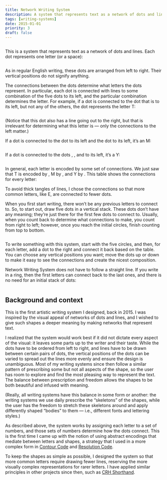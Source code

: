 ```yaml
---
title: Network Writing System
description: A system that represents text as a network of dots and lines
tags: [writing-systems]
date: 2015-01-01
priority: 3
draft: false
---
```


<Box factor={3} extend={true} top={2} bottom={2}>
<Img src="nws/intro.svg" uses="fpb" alt="" />
</Box>

This is a system that represents text as a network of dots and lines. Each dot represents one letter (or a space):

<Box factor={1.4}>
<Img src="nws/Sample.svg" alt="" />
</Box>

As in regular English writing, these dots are arranged from left to right. Their vertical positions do not signify anything.

The connections between the dots determine what letters the dots represent. In particular, each dot is connected with lines to some combination of the five dots to its left, and the particular combination determines the letter. For example, if a dot is connected to the dot that is <Connections nums="2"/> to its left, but not any of the others, the dot represents the letter T:

<Box factor={0.6}>
<Img src="nws/T.svg" alt="" />
</Box>

(Notice that this dot also has a line going out to the right, but that is irrelevant for determining what this letter is — only the connections to the left matter.)

If a dot is connected to the dot <Connections nums="3"/> to its left and the dot <Connections nums="5"/> to its left, it’s an M:

<Box factor={0.6}>
<Img src="nws/M.svg" alt="" />
</Box>

If a dot is connected to the dots <Connections nums="1"/>, <Connections nums="2"/>, and <Connections nums="5"/> to its left, it’s a Y:

<Box factor={0.6}>
<Img src="nws/Y.svg" alt="" />
</Box>

In general, each letter is encoded by some set of connections. We just saw that T is encoded by <Connections nums="2"/>, M by <Connections nums="35"/>, and Y by <Connections nums="125"/>. This table shows the connections for every letter:

<div id="encoding">
  <div class="encoding-col">
    <Pair char="A" nums="3"/>
    <Pair char="B" nums="135"/>
    <Pair char="C" nums="25"/>
    <Pair char="D" nums="23"/>
    <Pair char="E" nums="1"/>
    <Pair char="F" nums="123"/>
    <Pair char="G" nums="124"/>
    <Pair char="H" nums="14"/>
    <Pair char="I" nums="5"/>
  </div>
    <div class="encoding-col">
    <Pair char="J" nums="235"/>
    <Pair char="K" nums="234"/>
    <Pair char="L" nums="24"/>
    <Pair char="M" nums="35"/>
    <Pair char="N" nums="12"/>
    <Pair char="O" nums="4"/>
    <Pair char="P" nums="134"/>
    <Pair char="Q" nums="345"/>
    <Pair char="R" nums="15"/>
  </div>
    <div class="encoding-col">
    <Pair char="S" nums="13"/>
    <Pair char="T" nums="2"/>
    <Pair char="U" nums="34"/>
    <Pair char="V" nums="145"/>
    <Pair char="W" nums="45"/>
    <Pair char="X" nums="245"/>
    <Pair char="Y" nums="125"/>
    <Pair char="Z" nums="1234"/>
    <span id="space"><Pair char="space" nums="none"/></span>
  </div>
</div>

To avoid thick tangles of lines, I chose the connections so that more common letters, like E, are connected to fewer dots.

When you first start writing, there won’t be any previous letters to connect to. So, to start out, draw five dots in a vertical stack. These dots don’t have any meaning; they’re just there for the first few dots to connect to. Usually, when you count back to determine what connections to make, you count from right to left; however, once you reach the initial circles, finish counting from top to bottom.

<Box factor={0.8}>
<Img src="nws/Numbering.svg" alt="" />
</Box>

To write something with this system, start with the five circles, and then, for each letter, add a dot to the right and connect it back based on the table. You can choose any vertical positions you want; move the dots up or down to make it easy to see the connections and create the nicest composition.

Network Writing System does not have to follow a straight line. If you write in a ring, then the first letters can connect back to the last ones, and there is no need for an initial stack of dots:

<Box factor={1.4}>
<Img src="nws/ring.svg" alt="" />
</Box>

## Background and context

This is the first artistic writing system I designed, back in 2015. I was inspired by the visual appeal of networks of dots and lines, and I wished to give such shapes a deeper meaning by making networks that represent text.

I realized that the system would work best if it did not dictate every aspect of the visual: it leaves some parts up to the writer and their taste. While the dots have to be ordered from left to right, and lines have to be drawn between certain pairs of dots, the vertical positions of the dots can be varied to spread out the lines more evenly and ensure the design is unambiguous. Most of my writing systems since then follow a similar pattern of prescribing some but not all aspects of the shape, so the user has room to explore and find the most pleasing way to represent the text. The balance between prescription and freedom allows the shapes to be both beautiful and infused with meaning.

(Really, all writing systems have this balance in some form or another: the writing systems we use daily prescribe the “skeletons” of the shapes, while the user has the freedom to stretch these skeletons around and apply differently shaped “bodies” to them — i.e., different fonts and lettering styles.)

As described above, the system works by assigning each letter to a set of numbers, and those sets of numbers determine how the dots connect. This is the first time I came up with the notion of using abstract encodings that mediate between letters and shapes, a strategy that I used in a more complex form in [Contour Code](/work/contour-code) and [Resolution Code](/work/resolution-code).

To keep the shapes as simple as possible, I designed the system so that more common letters require drawing fewer lines, reserving the more visually complex representations for rarer letters. I have applied similar principles in other projects since then, such as [CRH Shorthand](/work/shorthand).